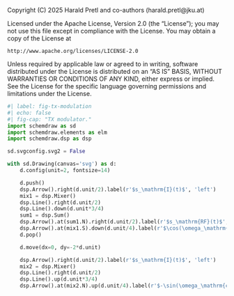 ::: {.content-hidden}
Copyright (C) 2025 Harald Pretl and co-authors (harald.pretl@jku.at)

Licensed under the Apache License, Version 2.0 (the "License");
you may not use this file except in compliance with the License.
You may obtain a copy of the License at

    http://www.apache.org/licenses/LICENSE-2.0

Unless required by applicable law or agreed to in writing, software
distributed under the License is distributed on an "AS IS" BASIS,
WITHOUT WARRANTIES OR CONDITIONS OF ANY KIND, either express or implied.
See the License for the specific language governing permissions and
limitations under the License.
:::

```python
#| label: fig-tx-modulation
#| echo: false
#| fig-cap: "TX modulator." 
import schemdraw as sd
import schemdraw.elements as elm
import schemdraw.dsp as dsp

sd.svgconfig.svg2 = False

with sd.Drawing(canvas='svg') as d:
    d.config(unit=2, fontsize=14)

    d.push()
    dsp.Arrow().right(d.unit/2).label(r'$s_\mathrm{I}(t)$', 'left')
    mix1 = dsp.Mixer()
    dsp.Line().right(d.unit/2)
    dsp.Line().down(d.unit*3/4)
    sum1 = dsp.Sum()
    dsp.Arrow().at(sum1.N).right(d.unit/2).label(r'$s_\mathrm{RF}(t)$', 'right')
    dsp.Arrow().at(mix1.S).down(d.unit/4).label(r'$\cos(\omega_\mathrm{c} t)$', 'left').reverse()
    d.pop()

    d.move(dx=0, dy=-2*d.unit)

    dsp.Arrow().right(d.unit/2).label(r'$s_\mathrm{I}(t)$', 'left')
    mix2 = dsp.Mixer()
    dsp.Line().right(d.unit/2)
    dsp.Line().up(d.unit*3/4)
    dsp.Arrow().at(mix2.N).up(d.unit/4).label(r'$-\sin(\omega_\mathrm{c} t)$', 'right').reverse()
```
